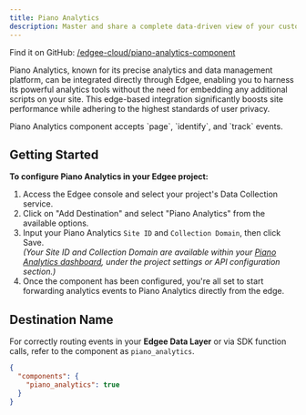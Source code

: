```yaml
---
title: Piano Analytics
description: Master and share a complete data-driven view of your customer with Piano Analytics, **now at the edge**.
---
```


Find it on GitHub: [<Icon icon="github" iconType="solid" /> /edgee-cloud/piano-analytics-component](https://github.com/edgee-cloud/piano-analytics-component)

Piano Analytics, known for its precise analytics and data management platform, can be integrated directly through Edgee, 
enabling you to harness its powerful analytics tools without the need for embedding any additional scripts on your site. 
This edge-based integration significantly boosts site performance while adhering to the highest standards of user privacy.

<Note>
  Piano Analytics component accepts `page`, `identify`, and `track` events.
</Note>

## Getting Started

**To configure Piano Analytics in your Edgee project:**

1. Access the Edgee console and select your project's Data Collection service.
2. Click on "Add Destination" and select "Piano Analytics" from the available options.
3. Input your Piano Analytics `Site ID` and `Collection Domain`, then click Save. <br />
_(Your Site ID and Collection Domain are available within your [Piano Analytics dashboard](https://analytics.piano.io/datacollection/#/dashboard), 
under the project settings or API configuration section.)_
4. Once the component has been configured, you're all set to start forwarding analytics events to Piano Analytics directly from the edge.

## Destination Name

For correctly routing events in your **Edgee Data Layer** or via SDK function calls, refer to the component as `piano_analytics`.

```json
{
  "components": {
    "piano_analytics": true
  }
}
```
